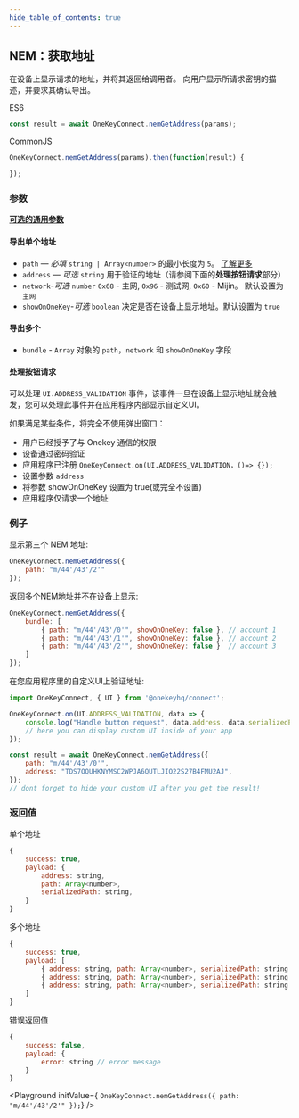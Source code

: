```yaml
---
hide_table_of_contents: true
---
```


## NEM：获取地址
在设备上显示请求的地址，并将其返回给调用者。
向用户显示所请求密钥的描述，并要求其确认导出。

ES6
```javascript
const result = await OneKeyConnect.nemGetAddress(params);
```

CommonJS
```javascript
OneKeyConnect.nemGetAddress(params).then(function(result) {

});
```

### 参数
[**可选的通用参数**](./commonParams)

#### 导出单个地址

- `path` — *必填* `string | Array<number>` 的最小长度为 `5`。 [了解更多](./path)
- `address` — *可选* `string` 用于验证的地址（请参阅下面的**处理按钮请求**部分）
- `network`-*可选* `number` `0x68` - 主网, `0x96` - 测试网, `0x60` - Mijin。 默认设置为 `主网`
- `showOnOneKey`-*可选* `boolean` 决定是否在设备上显示地址。默认设置为 `true`

#### 导出多个

- `bundle` - `Array` 对象的 `path`，`network` 和 `showOnOneKey` 字段

#### 处理按钮请求

可以处理 `UI.ADDRESS_VALIDATION` 事件，该事件一旦在设备上显示地址就会触发，您可以处理此事件并在应用程序内部显示自定义UI。

如果满足某些条件，将完全不使用弹出窗口：
- 用户已经授予了与 Onekey 通信的权限
- 设备通过密码验证
- 应用程序已注册 `OneKeyConnect.on(UI.ADDRESS_VALIDATION，()=> {});`
- 设置参数 `address`
- 将参数 showOnOneKey 设置为 true(或完全不设置)
- 应用程序仅请求一个地址


### 例子

显示第三个 NEM 地址:

```javascript
OneKeyConnect.nemGetAddress({
    path: "m/44'/43'/2'"
});
```

返回多个NEM地址并不在设备上显示:

```javascript
OneKeyConnect.nemGetAddress({
    bundle: [
        { path: "m/44'/43'/0'", showOnOneKey: false }, // account 1
        { path: "m/44'/43'/1'", showOnOneKey: false }, // account 2
        { path: "m/44'/43'/2'", showOnOneKey: false }  // account 3
    ]
});
```

在您应用程序里的自定义UI上验证地址:

```javascript
import OneKeyConnect, { UI } from '@onekeyhq/connect';

OneKeyConnect.on(UI.ADDRESS_VALIDATION, data => {
    console.log("Handle button request", data.address, data.serializedPath);
    // here you can display custom UI inside of your app
});

const result = await OneKeyConnect.nemGetAddress({
    path: "m/44'/43'/0'",
    address: "TDS7OQUHKNYMSC2WPJA6QUTLJIO22S27B4FMU2AJ",
});
// dont forget to hide your custom UI after you get the result!
```

### 返回值

单个地址

```javascript
{
    success: true,
    payload: {
        address: string,
        path: Array<number>,
        serializedPath: string,
    }
}
```

多个地址

```javascript
{
    success: true,
    payload: [
        { address: string, path: Array<number>, serializedPath: string }, // account 1
        { address: string, path: Array<number>, serializedPath: string }, // account 2
        { address: string, path: Array<number>, serializedPath: string }, // account 3
    ]
}
```

错误返回值

```javascript
{
    success: false,
    payload: {
        error: string // error message
    }
}
```

<Playground
    initValue={
`OneKeyConnect.nemGetAddress({
    path: "m/44'/43'/2'"
});`}
/>
